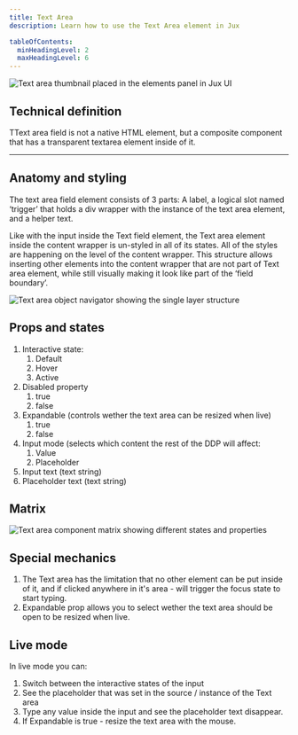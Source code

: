 ```yaml
---
title: Text Area
description: Learn how to use the Text Area element in Jux

tableOfContents:
  minHeadingLevel: 2
  maxHeadingLevel: 6
---
```



<CaptionImage caption="Text area thumbnail placed in the elements panel in Jux UI. Click or drag to the canvas to create a local component.">
  <Image src={thumbnail} alt="Text area thumbnail placed in the elements panel in Jux UI" />
</CaptionImage>

## Technical definition

TText area field is not a native HTML element, but a composite component that has a transparent textarea element inside of it. 

---

## Anatomy and styling

The text area field element consists of 3 parts: A label, a logical slot named ‘trigger’ that holds a div wrapper with the instance of the text area element, and a helper text.

Like with the input inside the Text field element, the Text area element inside the content wrapper is un-styled in all of its states. All of the styles are happening on the level of the content wrapper. This structure allows inserting other elements into the content wrapper that are not part of Text area element, while still visually making it look like part of the ‘field boundary’.

<Image src={objectNavigator} alt="Text area object navigator showing the single layer structure" />

## Props and states

1. Interactive state:
    1. Default
    2. Hover
    3. Active
2. Disabled property
    1. true
    2. false
3. Expandable (controls wether the text area can be resized when live)
    1. true
    2. false
4. Input mode (selects which content the rest of the DDP will affect:
    1. Value
    2. Placeholder
5. Input text (text string)
6. Placeholder text (text string)

## Matrix

<CaptionImage caption="Matrix view showing all possible combinations of text area states and properties">
  <Image src={matrix} alt="Text area component matrix showing different states and properties" />
</CaptionImage>

## Special mechanics

1. The Text area has the limitation that no other element can be put inside of it, and if clicked anywhere in it's area - will trigger the focus state to start typing.
2. Expandable prop allows you to select wether the text area should be open to be resized when live.

## Live mode

In live mode you can:

1. Switch between the interactive states of the input
2. See the placeholder that was set in the source / instance of the Text area
3. Type any value inside the input and see the placeholder text disappear.
4. If Expandable is true - resize the text area with the mouse.